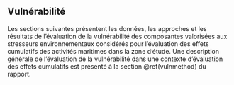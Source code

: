## Vulnérabilité {#vulnportrait}

Les sections suivantes présentent les données, les approches et les résultats de l'évaluation de la vulnérabilité des composantes valorisées aux stresseurs environnementaux considérés pour l'évaluation des effets cumulatifs des activités maritimes dans la zone d'étude. Une description générale de l'évaluation de la vulnérabilité dans une contexte d'évaluation des effets cumulatifs est présenté à la section \@ref(vulnmethod) du rapport.